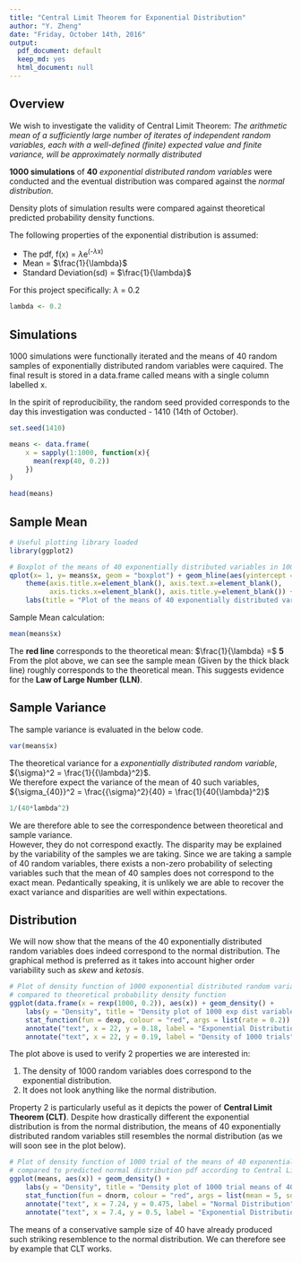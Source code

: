 ```yaml
---
title: "Central Limit Theorem for Exponential Distribution"
author: "Y. Zheng"
date: "Friday, October 14th, 2016"
output:
  pdf_document: default
  keep_md: yes
  html_document: null
---
```


## Overview
We wish to investigate the validity of Central Limit Theorem: *The arithmetic mean of a sufficiently large number of iterates of independent random variables, each with a well-defined (finite) expected value and finite variance, will be approximately normally distributed*

**1000 simulations** of **40** *exponential distributed random variables* were conducted and the eventual distribution was compared against the *normal distribution*. 

Density plots of simulation results were compared against theoretical predicted probability density functions.

The following properties of the exponential distribution is assumed:

* The pdf, f(x)  = 	$\lambda$e^(-$\lambda$x)^
* Mean = $\frac{1}{\lambda}$
* Standard Deviation(sd) = $\frac{1}{\lambda}$

For this project specifically: $\lambda$ = 0.2
```r
lambda <- 0.2
```

## Simulations
1000 simulations were functionally iterated and the means of 40 random samples of exponentially distributed random variables were caquired. The final result is stored in a data.frame called means with a single column labelled x. 

In the spirit of reproducibility, the random seed provided corresponds to the day this investigation was conducted - 1410 (14th of October).
```r
set.seed(1410)

means <- data.frame(
    x = sapply(1:1000, function(x){
      mean(rexp(40, 0.2))  
    })
)

head(means)
```

## Sample Mean
```r
# Useful plotting library loaded
library(ggplot2)

# Boxplot of the means of 40 exponentially distributed variables in 1000 simulations
qplot(x= 1, y= means$x, geom = "boxplot") + geom_hline(aes(yintercept = 5), color = "red") +
    theme(axis.title.x=element_blank(), axis.text.x=element_blank(), 
          axis.ticks.x=element_blank(), axis.title.y=element_blank()) +
    labs(title = "Plot of the means of 40 exponentially distributed variables")
```

Sample Mean calculation:
```r
mean(means$x)
```

The **red line** corresponds to the theoretical mean: $\frac{1}{\lambda} =$ **5** 
From the plot above, we can see the sample mean (Given by the thick black line) roughly corresponds to the theoretical mean.  This suggests evidence for the **Law of Large Number (LLN)**.

\newpage

## Sample Variance
The sample variance is evaluated in the below code.
```r
var(means$x)
```

The theoretical variance for a *exponentially distributed random variable*, ${\sigma}^2 = \frac{1}{{\lambda}^2}$.  
We therefore expect the variance of the mean of 40 such variables, ${\sigma_{40}}^2 = \frac{{\sigma}^2}{40} = \frac{1}{40{\lambda}^2}$

```r
1/(40*lambda^2)
```

We are therefore able to see the correspondence between theoretical and sample variance.  
However, they do not correspond exactly. The disparity may be explained by the variability of the samples we are taking. Since we are taking a sample of 40 random variables, there exists a non-zero probability of selecting variables such that the mean of 40 samples does not correspond to the exact mean.  Pedantically speaking, it is unlikely we are able to recover the exact variance and disparities are well within expectations.

\newpage

## Distribution
We will now show that the means of the 40 exponentially distributed random variables does indeed correspond to the normal distribution. The graphical method is preferred as it takes into account higher order variability such as *skew* and *ketosis*.

```r
# Plot of density function of 1000 exponential distributed random variables 
# compared to theoretical probability density function
ggplot(data.frame(x = rexp(1000, 0.2)), aes(x)) + geom_density() + 
    labs(y = "Density", title = "Density plot of 1000 exp dist variables") + 
    stat_function(fun = dexp, colour = "red", args = list(rate = 0.2)) +
    annotate("text", x = 22, y = 0.18, label = "Exponential Distribution", color = "red") +
    annotate("text", x = 22, y = 0.19, label = "Density of 1000 trials")
```

The plot above is used to verify 2 properties we are interested in:

1. The density of 1000 random variables does correspond to the exponential distribution.
2. It does not look anything like the normal distribution.

Property 2 is particularly useful as it depicts the power of **Central Limit Theorem (CLT)**. Despite how drastically different the exponential distribution is from the normal distribution, the means of 40 exponentially distributed random variables still resembles the normal distribution (as we will soon see in the plot below).

\newpage

```r
# Plot of density function of 1000 trial of the means of 40 exponential distributed random variables 
# compared to predicted normal distribution pdf according to Central Limit Theorem
ggplot(means, aes(x)) + geom_density() + 
    labs(y = "Density", title = "Density plot of 1000 trial means of 40 exp dist variables") + 
    stat_function(fun = dnorm, colour = "red", args = list(mean = 5, sd = 5/sqrt(40))) +
    annotate("text", x = 7.24, y = 0.475, label = "Normal Distribution", color = "red") +
    annotate("text", x = 7.4, y = 0.5, label = "Exponential Distribution")
```

The means of a conservative sample size of 40 have already produced such striking resemblence to the normal distribution. We can therefore see by example that CLT works.
